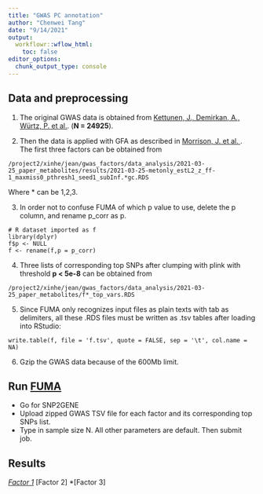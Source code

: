 ```yaml
---
title: "GWAS PC annotation"
author: "Chenwei Tang"
date: "9/14/2021"
output:
  workflowr::wflow_html:
    toc: false
editor_options:
  chunk_output_type: console
---
```


## Data and preprocessing

1. The original GWAS data is obtained from [Kettunen, J., Demirkan, A., Würtz, P. et al.](https://www.nature.com/articles/ncomms11122). (**N = 24925**).

2. Then the data is applied with GFA as described in [Morrison, J. et al. ](https://www.sugarsync.com/pf/D7756315_09926538_686664). The first three factors can be obtained from

```
/project2/xinhe/jean/gwas_factors/data_analysis/2021-03-25_paper_metabolites/results/2021-03-25-metonly_estL2_z_ff-1_maxmiss0_pthresh1_seed1_subInf.*gc.RDS

```

 Where * can be 1,2,3.
 
3. In order not to confuse FUMA of which p value to use, delete the p column, and rename p_corr as p.
```
# R dataset imported as f
library(dplyr)
f$p <- NULL
f <- rename(f,p = p_corr)

```

4. Three lists of corresponding top SNPs after clumping with plink with threshold **p < 5e-8** can be obtained from

```
/project2/xinhe/jean/gwas_factors/data_analysis/2021-03-25_paper_metabolites/f*_top_vars.RDS
```

5. Since FUMA only recognizes input files as plain texts with tab as delimiters, all these .RDS files must be written as .tsv tables after loading into RStudio:

```
write.table(f, file = 'f.tsv', quote = FALSE, sep = '\t', col.name = NA)

```
6. Gzip the GWAS data because of the 600Mb limit.

## Run [FUMA](https://fuma.ctglab.nl/)

* Go for SNP2GENE
* Upload zipped GWAS TSV file for each factor and its corresponding top SNPs list.
* Type in sample size N. All other parameters are default. Then submit job.

## Results
*[Factor 1](factor_1.html)
*[Factor 2]
*[Factor 3]
